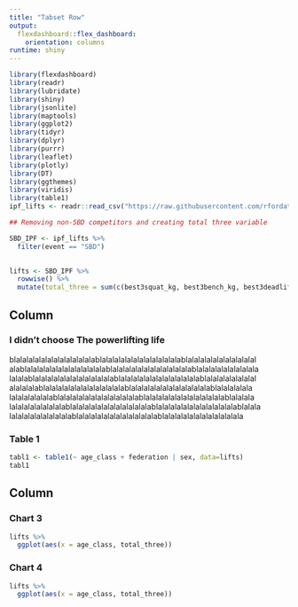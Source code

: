 ```yaml
---
title: "Tabset Row"
output: 
  flexdashboard::flex_dashboard:
    orientation: columns
runtime: shiny
---
```


```r
library(flexdashboard)
library(readr)
library(lubridate)
library(shiny)
library(jsonlite)
library(maptools)
library(ggplot2)
library(tidyr)
library(dplyr)
library(purrr)
library(leaflet)
library(plotly)
library(DT)
library(ggthemes)
library(viridis)
library(table1)
ipf_lifts <- readr::read_csv("https://raw.githubusercontent.com/rfordatascience/tidytuesday/master/data/2019/2019-10-08/ipf_lifts.csv") %>% mutate(sex2 = if_else(sex == "F", "Female", "Male"))
```

```r
## Removing non-SBD competitors and creating total three variable

SBD_IPF <- ipf_lifts %>% 
  filter(event == "SBD")
  

lifts <- SBD_IPF %>%
  rowwise() %>%
  mutate(total_three = sum(c(best3squat_kg, best3bench_kg, best3deadlift_kg), na.rm = TRUE))
```


Column {data-width=1000}
-------------------------------------
   
### I didn't choose The powerlifting life 
    
blalalalalalalalalalalalalablalalalalalalalalalalalalablalalalalalalalalalalal
alablalalalalalalalalalalalalablalalalalalalalalalalalalablalalalalalalalalala
lalalablalalalalalalalalalalalalablalalalalalalalalalalalalablalalalalalalalal
alalalalablalalalalalalalalalalalalablalalalalalalalalalalalalablalalalalala
lalalalalalalablalalalalalalalalalalalalablalalalalalalalalalalalalablalalala
lalalalalalalalalablalalalalalalalalalalalalablalalalalalalalalalalalalablalala
lalalalalalalalalalablalalalalalalalalalalalalablalalalalalalalalalalalala
   
### Table 1

```r
tabl1 <- table1(~ age_class + federation | sex, data=lifts)
tabl1
```

Column {data-width=1300}
-------------------------------------

### Chart 3

```r
lifts %>% 
  ggplot(aes(x = age_class, total_three))
```   
 
### Chart 4
    
```r
lifts %>% 
  ggplot(aes(x = age_class, total_three))
```
